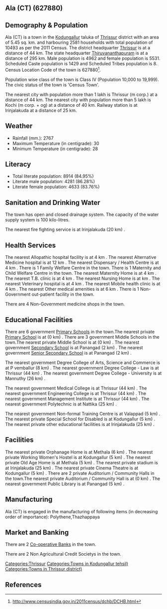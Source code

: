 {{Infobox settlement
| name=Ala (CT)
| native_name=
| native_name_lang=
| other_name=
| nickname=
| settlement_type=Town
| image_skyline=
| image_alt=
| image_caption=
| pushpin_map=India Kerala
| pushpin_label_position=right
| pushpin_map_alt=
| pushpin_map_caption=Location in Kerala, India
| latd=
| latm=
| lats=
| latNS=
| longd=
| longm=
| longs=
| longEW=
| coordinates_display=inline,title
| subdivision_type=Country
| subdivision_name={{flag|India}}
| subdivision_type1=[[States and territories of India|State]]
| subdivision_name1=Kerala 
| subdivision_type2=[[List of districts of India|District]]
| subdivision_name2=Thrissur
| subdivision_type3=Tahsil
| subdivision_name3=Kodungallur
| website=
| established_title=<!-- Established -->
| established_date=
| founder=
| named_for=
| government_type=
| governing_body=
| unit_pref=Metric
| area_footnotes=
| area_rank=
| area_total_km2=5.45
| elevation_footnotes=
| elevation_m=
| population_total=10493
| population_as_of=2011
| population_rank=
| population_density_km2=1925
| population_demonym=
| population_footnotes=
| demographics_type1=Languages=
| demographics1_title1=Official=
| demographics1_info1=[[Malayalam language|Malayalam]]
| timezone1=[[Indian Standard Time|IST]]
| utc_offset1==+5:30
| postal_code_type=[[Postal Index Number|PIN]]
| postal_code=
| area_code_type=Telephone code
| area_code=
| registration_plate=
| blank1_name_sec1=Nearest city
| blank1_info_sec1=[[Thrissur (m corp.)]]
| blank2_name_sec1=[[Human sex ratio|Sex ratio]]
| blank2_info_sec1=1114
| blank3_name_sec1=Literacy
| blank3_info_sec1=84.95%
| blank1_name_sec2=[[2011 Census of India|2011 census]] code
| blank1_info_sec2=627880
| footnotes=
}}

== Ala (CT) (627880) ==

== Demography & Population ==

Ala (CT) is a town in the [[Kodungallur]] taluka of [[Thrissur]] district with an area of 5.45 sq. km. and harbouring 2581 households with total population of 10493 as per the 2011 Census. The district headquarter [[Thrissur]] is at a distance of 44 km. The state headquarter [[Thiruvananthapuram]] is at a distance of 295 km. Male population is 4962 and female population is 5531. Scheduled Caste population is 1429 and Scheduled Tribes population is 8. Census Location Code of the town is 627880<ref>http://www.censusindia.gov.in/2011census/dchb/DCHB.html</ref>.

Population wise class of the town is Class IV (Population 10,000 to 19,999).
The civic status of the town is 'Census Town'.

The nearest city with population more than 1 lakh is Thrissur (m corp.) at a distance of 44 km. The nearest city with population more than 5 lakh is Kochi (m corp. + og)  at a distance of 40 km. Railway station is at Irinjalakuda at a distance of 25 km.


== Weather ==  
* Rainfall (mm.): 2767 
* Maximum Temperature (in centigrade): 30
* Minimum Temperature (in centigrade): 28


== Literacy ==  
* Total literate population: 8914 (84.95%)
* Literate male population: 4281 (86.28%)
* Literate female population: 4633 (83.76%)


== Sanitation and Drinking Water ==  
The town has open and closed drainage system.
The capacity of the water supply system is 100 kilo-litres.

The nearest fire fighting service is at Irinjalakuda (20 km) .


== Health Services ==
The nearest Allopathic hospital facility is at 4 km .
The nearest Alternative Medicine hospital is at 12 km .
The nearest Dispensary / Health Centre is at 4 km .
There is 1 Family Welfare Centre in the town.
There is 1 Maternity and Child Welfare Centre in the town.
The nearest Maternity Home is at 4 km .
The nearest T.B. clinic is at 4 km .
The nearest Nursing Home is at  km .
The nearest Veterinary hospital is at 4 km .
The nearest Mobile health clinic is at 4 km .
The nearest Other medical amenities is at 6 km .
There is 1 Non-Government out-patient facility in the town.


There are 4 Non-Government medicine shops in the town.


== Educational Facilities ==
There are 6 government [[Primary School]]s in the town.The nearest private [[Primary School]] is at  (0 km) .
There are 3 government Middle Schools in the town.The nearest private Middle School is at  (0 km) .
The nearest government [[Secondary School]] is at Panangad (2 km) .
The nearest government [[Senior Secondary School]] is at Panangad (2 km) .
 
 
 
 
 
The nearest government Degree College of Arts, Science and Commerce is at P vemballur (8 km) .
The nearest government Degree College - Law is at Thrissur (44 km) .
The nearest government Degree College - University is at Mannuthy (26 km) .
 
The nearest government Medical College is at Thrissur (44 km) .
The nearest government Engineering College is at Thrissur (44 km) .
The nearest government Management Institute is at Thrissur (44 km) .
The nearest government Polytechnic is at Nattika (25 km) .
 
The nearest government Non-formal Training Centre is at Valappad (5 km) .
The nearest private Special School for Disabled is at Kodungallur  (5 km) .
The nearest private other educational facilities is at Irinjalakuda (25 km) .


== Facilities ==
The nearest private Orphanage Home is at Methala (6 km) .
The nearest private Working Women's Hostel is at Kodungallur (5 km) .
The nearest private Old Age Home is at Methala (5 km) .
The nearest private stadium is at Irinjalakuda (25 km) .
The nearest private Cinema Theatre is at Kodungallur (5 km) .
There are 2 private Auditorium / Community Halls in the town.The nearest private Auditorium / Community Hall is at  (0 km) .
The nearest government Public Library is at Panangad (5 km) .


== Manufacturing ==
Ala (CT) is engaged in the manufacturing of following items (in decreasing order of importance): Polythene,Thazhappaya


== Market and Banking ==


There are 2 [[Co-operative Bank]]s in the town.

There are 2 Non Agricultural Credit Societys in the town.


[[Categories:Thrissur]]
[[Categories:Towns in Kodungallur tehsil)]]
[[Categories:Towns in Thrissur district)]]


== References ==
{{Reflist}}


